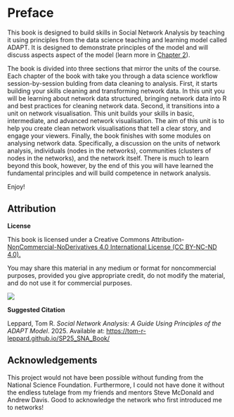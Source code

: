 # Preface {.unnumbered}

This book is designed to build skills in Social Network Analysis by teaching it using principles from the data science teaching and learning model called ADAPT. It is designed to demonstrate principles of the model and will discuss aspects aspect of the model (learn more in [Chapter 2](intro.qmd)).

The book is divided into three sections that mirror the units of the course. Each chapter of the book with take you through a data science workflow session-by-session bulding from data cleaning to analysis. First, it starts building your skills cleaning and transforming network data. In this unit you will be learning about network data structured, bringing network data into R and best practices for cleaning network data. Second, it transitions into a unit on network visualisation. This unit builds your skills in basic, intermediate, and advanced network visualisation. The aim of this unit is to help you create clean network visualisations that tell a clear story, and engage your viewers. Finally, the book finishes with some modules on analysing network data. Specifically, a discussion on the units of network analysis, individuals (nodes in the networks), communities (clusters of nodes in the networks), and the network itself. There is much to learn beyond this book, however, by the end of this you will have learned the fundamental principles and will build competence in network analysis.

Enjoy!

## Attribution

**License**

This book is licensed under a Creative Commons Attribution-[NonCommercial-NoDerivatives 4.0 International License (CC BY-NC-ND 4.0).](https://creativecommons.org/licenses/by-nc-nd/4.0/)

You may share this material in any medium or format for noncommercial purposes, provided you give appropriate credit, do not modify the material, and do not use it for commercial purposes.

![](creative%20commons.png)

**Suggested Citation**

Leppard, Tom R. *Social Network Analysis: A Guide Using Principles of the ADAPT Model*. 2025. Available at: <https://tom-r-leppard.github.io/SP25_SNA_Book/>

## Acknowledgements

This project would not have been possible without funding from the National Science Foundation. Furthermore, I could not have done it without the endless tutelage from my friends and mentors Steve McDonald and Andrew Davis. Good to acknowledge the network who first introduced me to networks!
